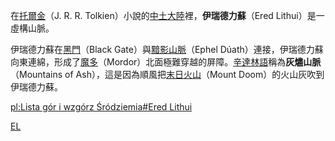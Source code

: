 在[[托爾金|托爾金]]（J. R. R. Tolkien）小說的[[中土大陸|中土大陸]]裡，'''伊瑞德力蘇'''（Ered Lithui）是一虛構山脈。

伊瑞德力蘇在[[黑門_(中土大陸)|黑門]]（Black Gate）與[[黯影山脈|黯影山脈]]（Ephel Dúath）連接，伊瑞德力蘇向東連綿，形成了[[魔多|魔多]]（Mordor）北面極難穿越的屏障。[[辛達林語|辛達林語]]稱為'''灰燼山脈'''（Mountains of Ash），這是因為順風把[[末日火山|末日火山]]（Mount Doom）的火山灰吹到伊瑞德力蘇。

{{Arda Mountains}}

[[Category:中土大陸的地理|EL]]

[[pl:Lista_gór_i_wzgórz_Śródziemia#Ered_Lithui|pl:Lista gór i wzgórz Śródziemia#Ered Lithui]]